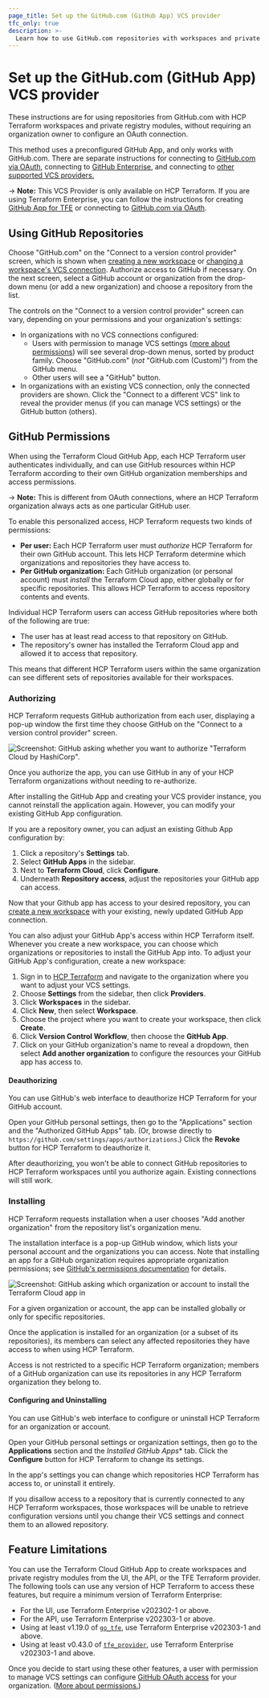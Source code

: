 ```yaml
---
page_title: Set up the GitHub.com (GitHub App) VCS provider
tfc_only: true
description: >-
  Learn how to use GitHub.com repositories with workspaces and private registry modules in HCP Terraform.
---
```


[private module registry]: /terraform/cloud-docs/registry

[policy sets]: /terraform/cloud-docs/policy-enforcement/manage-policy-sets

[vcs settings]: /terraform/cloud-docs/workspaces/settings/vcs

[create]: /terraform/cloud-docs/workspaces/create

[owners]: /terraform/cloud-docs/users-teams-organizations/teams#the-owners-team

# Set up the GitHub.com (GitHub App) VCS provider

These instructions are for using repositories from GitHub.com with HCP Terraform workspaces and private registry modules, without requiring an organization owner to configure an OAuth connection.

This method uses a preconfigured GitHub App, and only works with GitHub.com. There are separate instructions for connecting to [GitHub.com via OAuth](/terraform/cloud-docs/vcs/github), connecting to [GitHub Enterprise](/terraform/cloud-docs/vcs/github-enterprise), and connecting to [other supported VCS providers.](/terraform/cloud-docs/vcs)

-> **Note:** This VCS Provider is only available on HCP Terraform. If you are using Terraform Enterprise, you can follow the instructions for creating [GitHub App for TFE](/terraform/enterprise/admin/application/github-app-integration) or connecting to [GitHub.com via OAuth](/terraform/cloud-docs/vcs/github).

## Using GitHub Repositories

Choose "GitHub.com" on the "Connect to a version control provider" screen, which is shown when [creating a new workspace][create] or [changing a workspace's VCS connection][vcs settings]. Authorize access to GitHub if necessary. On the next screen, select a GitHub account or organization from the drop-down menu (or add a new organization) and choose a repository from the list.

The controls on the "Connect to a version control provider" screen can vary, depending on your permissions and your organization's settings:

- In organizations with no VCS connections configured:
  - Users with permission to manage VCS settings ([more about permissions](/terraform/cloud-docs/users-teams-organizations/permissions)) will see several drop-down menus, sorted by product family. Choose "GitHub.com" (_not_ "GitHub.com (Custom)") from the GitHub menu.
  - Other users will see a "GitHub" button.
- In organizations with an existing VCS connection, only the connected providers are shown. Click the "Connect to a different VCS" link to reveal the provider menus (if you can manage VCS settings) or the GitHub button (others).

[permissions-citation]: #intentionally-unused---keep-for-maintainers

## GitHub Permissions

When using the Terraform Cloud GitHub App, each HCP Terraform user authenticates individually, and can use GitHub resources within HCP Terraform according to their own GitHub organization memberships and access permissions.

-> **Note:** This is different from OAuth connections, where an HCP Terraform organization always acts as one particular GitHub user.

To enable this personalized access, HCP Terraform requests two kinds of permissions:

- **Per user:** Each HCP Terraform user must _authorize_ HCP Terraform for their own GitHub account. This lets HCP Terraform determine which organizations and repositories they have access to.
- **Per GitHub organization:** Each GitHub organization (or personal account) must _install_ the Terraform Cloud app, either globally or for specific repositories. This allows HCP Terraform to access repository contents and events.

Individual HCP Terraform users can access GitHub repositories where both of the following are true:

- The user has at least read access to that repository on GitHub.
- The repository's owner has installed the Terraform Cloud app and allowed it to access that repository.

This means that different HCP Terraform users within the same organization can see different sets of repositories available for their workspaces.

### Authorizing

HCP Terraform requests GitHub authorization from each user, displaying a pop-up window the first time they choose GitHub on the "Connect to a version control provider" screen.

![Screenshot: GitHub asking whether you want to authorize "Terraform Cloud by HashiCorp".](/img/docs/gh-app-authorize.png)

Once you authorize the app, you can use GitHub in any of your HCP Terraform organizations without needing to re-authorize.

After installing the GitHub App and creating your VCS provider instance, you cannot reinstall the application again. However, you can modify your existing GitHub App configuration.

If you are a repository owner, you can adjust an existing Github App configuration by:
1. Click a repository's **Settings** tab.
1. Select **GitHub Apps** in the sidebar.
1. Next to **Terraform Cloud**, click **Configure**. 
1. Underneath **Repository access**, adjust the repositories your GitHub app can access.

Now that your Github app has access to your desired repository, you can [create a new workspace](/terraform/cloud-docs/workspaces/create#create-a-workspace) with your existing, newly updated GitHub App connection.

You can also adjust your GitHub App's access within HCP Terraform itself.  Whenever you create a new workspace, you can choose which organizations or repositories to install the GitHub App into. To adjust your GitHub App's configuration, create a new workspace:

1. Sign in to [HCP Terraform](https://app.terraform.io/) and navigate to the organization where you want to adjust your VCS settings.
1. Choose **Settings** from the sidebar, then click **Providers**.
1. Click **Workspaces** in the sidebar. 
1. Click **New**, then select **Workspace**.
1. Choose the project where you want to create your workspace, then click **Create**.
1. Click **Version Control Workflow**, then choose the **GitHub App**.
1. Click on your GitHub organization's name to reveal a dropdown, then select **Add another organization** to configure the resources your GitHub app has access to.


#### Deauthorizing

You can use GitHub's web interface to deauthorize HCP Terraform for your GitHub account.

Open your GitHub personal settings, then go to the "Applications" section and the "Authorized GitHub Apps" tab. (Or, browse directly to `https://github.com/settings/apps/authorizations`.) Click the **Revoke** button for HCP Terraform to deauthorize it.

After deauthorizing, you won't be able to connect GitHub repositories to HCP Terraform workspaces until you authorize again. Existing connections will still work.

### Installing

HCP Terraform requests installation when a user chooses "Add another organization" from the repository list's organization menu.

The installation interface is a pop-up GitHub window, which lists your personal account and the organizations you can access. Note that installing an app for a GitHub organization requires appropriate organization permissions; see [GitHub's permissions documentation](https://help.github.com/en/github/setting-up-and-managing-organizations-and-teams/permission-levels-for-an-organization#github-app-managers) for details.

![Screenshot: GitHub asking which organization or account to install the Terraform Cloud app in](/img/docs/gh-app-install-pick.png)

For a given organization or account, the app can be installed globally or only for specific repositories.

Once the application is installed for an organization (or a subset of its repositories), its members can select any affected repositories they have access to when using HCP Terraform.

Access is not restricted to a specific HCP Terraform organization; members of a GitHub organization can use its repositories in any HCP Terraform organization they belong to.

#### Configuring and Uninstalling

You can use GitHub's web interface to configure or uninstall HCP Terraform for an organization or account.

Open your GitHub personal settings or organization settings, then go to the **Applications** section and the *Installed GitHub Apps** tab. Click the **Configure** button for HCP Terraform to change its settings.

In the app's settings you can change which repositories HCP Terraform has access to, or uninstall it entirely.

If you disallow access to a repository that is currently connected to any HCP Terraform workspaces, those workspaces will be unable to retrieve configuration versions until you change their VCS settings and connect them to an allowed repository.

## Feature Limitations

You can use the Terraform Cloud GitHub App to create workspaces and private registry modules from the UI, the API, or the TFE Terraform provider.  The following tools can use any version of HCP Terraform to access these features, but require a minimum version of Terraform Enterprise:

- For the UI, use Terraform Enterprise v202302-1 or above.
- For the API, use Terraform Enterprise v202303-1 or above.
- Using at least v1.19.0 of [`go_tfe`](https://github.com/hashicorp/go-tfe), use Terraform Enterprise v202303-1 and above.
- Using at least v0.43.0 of [`tfe_provider`](https://registry.terraform.io/providers/hashicorp/tfe/latest/docs), use Terraform Enterprise v202303-1 and above.

Once you decide to start using these other features, a user with permission to manage VCS settings can configure [GitHub OAuth access](/terraform/cloud-docs/vcs/github) for your organization. ([More about permissions.](/terraform/cloud-docs/users-teams-organizations/permissions))

[permissions-citation]: #intentionally-unused---keep-for-maintainers

